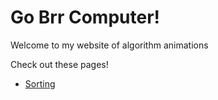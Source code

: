 # Go Brr Computer!

Welcome to my website of algorithm animations

Check out these pages!

- [Sorting](/sorting)

